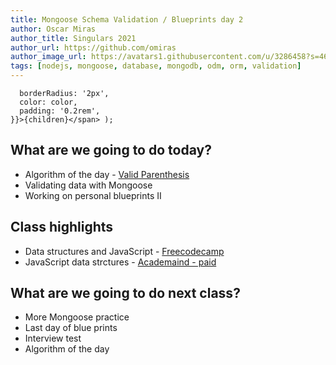 ```yaml
---
title: Mongoose Schema Validation / Blueprints day 2
author: Oscar Miras
author_title: Singulars 2021
author_url: https://github.com/omiras
author_image_url: https://avatars1.githubusercontent.com/u/3286458?s=460&v=4
tags: [nodejs, mongoose, database, mongodb, odm, orm, validation]
---
```


      borderRadius: '2px',
      color: color,
      padding: '0.2rem',
    }}>{children}</span> );

## __<Highlight color="#ff8000">What are we going to do today?</Highlight>__

* Algorithm of the day - [Valid Parenthesis](https://leetcode.com/problems/valid-parentheses/)
* Validating data with Mongoose 
* Working on personal blueprints II

## __<Highlight color="#ff8000">Class highlights</Highlight>__ 

* Data structures and JavaScript - [Freecodecamp](https://www.youtube.com/watch?v=t2CEgPsws3U)
* JavaScript data strctures - [Academaind - paid](https://pro.academind.com/p/javascript-datastructures-the-fundamentals)

## __<Highlight color="#ff8000">What are we going to do next class?</Highlight>__

* More Mongoose practice
* Last day of blue prints
* Interview test
* Algorithm of the day

